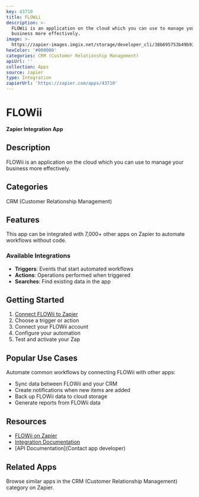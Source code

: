 ```yaml
---
key: 43710
title: FLOWii
description: >-
  FLOWii is an application on the cloud which you can use to manage your
  business more effectively.
image: >-
  https://zapier-images.imgix.net/storage/developer_cli/38b695753b49b93125cc4d00b71ed948.png?auto=format%2Ccompress&ixlib=python-3.0.0&q=50
hexColor: '#000000'
categories: CRM (Customer Relationship Management)
apiUrl: ''
collection: Apps
source: zapier
type: Integration
zapierUrl: 'https://zapier.com/apps/43710'
---
```

# FLOWii

**Zapier Integration App**

## Description

FLOWii is an application on the cloud which you can use to manage your business more effectively.

## Categories

CRM (Customer Relationship Management)

## Features

This app can be integrated with 7,000+ other apps on Zapier to automate workflows without code.

### Available Integrations

- **Triggers**: Events that start automated workflows
- **Actions**: Operations performed when triggered
- **Searches**: Find existing data in the app

## Getting Started

1. [Connect FLOWii to Zapier](https://zapier.com/apps/43710)
2. Choose a trigger or action
3. Connect your FLOWii account
4. Configure your automation
5. Test and activate your Zap

## Popular Use Cases

Automate common workflows by connecting FLOWii with other apps:

- Sync data between FLOWii and your CRM
- Create notifications when new items are added
- Back up FLOWii data to cloud storage
- Generate reports from FLOWii data

## Resources

- [FLOWii on Zapier](https://zapier.com/apps/43710)
- [Integration Documentation](https://zapier.com/apps/43710/integrations)
- [API Documentation](Contact app developer)

## Related Apps

Browse similar apps in the CRM (Customer Relationship Management) category on Zapier.
